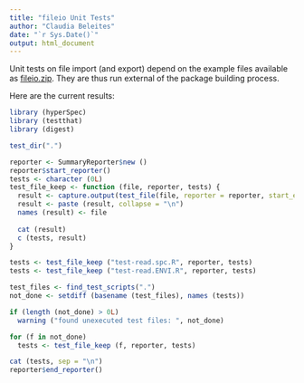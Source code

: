 ```yaml
---
title: "fileio Unit Tests"
author: "Claudia Beleites"
date: "`r Sys.Date()`"
output: html_document
---
```

Unit tests on file import (and export) depend on the example files available as
[fileio.zip](fileio.zip). They are thus run external of the package building 
process.

Here are the current results:
```r
library (hyperSpec)
library (testthat)
library (digest)

test_dir(".")
```

```r
reporter <- SummaryReporter$new ()
reporter$start_reporter()
tests <- character (0L)
test_file_keep <- function (file, reporter, tests) {
  result <- capture.output(test_file(file, reporter = reporter, start_end_reporter = FALSE))
  result <- paste (result, collapse = "\n")
  names (result) <- file
  
  cat (result)
  c (tests, result)
}
```

```r
tests <- test_file_keep ("test-read.spc.R", reporter, tests)
tests <- test_file_keep ("test-read.ENVI.R", reporter, tests)
```

```r
test_files <- find_test_scripts(".")
not_done <- setdiff (basename (test_files), names (tests))

if (length (not_done) > 0L)
  warning ("found unexecuted test files: ", not_done)

for (f in not_done)
  tests <- test_file_keep (f, reporter, tests)
```

```r
cat (tests, sep = "\n")
reporter$end_reporter()
```
